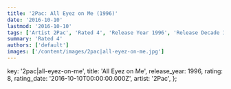 ```yaml
---
title: '2Pac: All Eyez on Me (1996)'
date: '2016-10-10'
lastmod: '2016-10-10'
tags: ['Artist 2Pac', 'Rated 4', 'Release Year 1996', 'Release Decade 1990']
summary: 'Rated 4'
authors: ['default']
images: ['/content/images/2pac|all-eyez-on-me.jpg']
---
```


  key: '2pac|all-eyez-on-me',
  title: 'All Eyez on Me',
  release_year: 1996,
  rating: 8,
  rating_date: '2016-10-10T00:00:00.000Z',
  artist: '2Pac',
};

<MusicRating data={data} />
